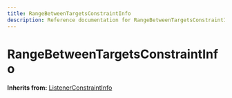 ```yaml
---
title: RangeBetweenTargetsConstraintInfo
description: Reference documentation for RangeBetweenTargetsConstraintInfo meta class
---
```



# RangeBetweenTargetsConstraintInfo

**Inherits from:** [ListenerConstraintInfo](/classes/listenerconstraintinfo)

<ClassDetails file="/db/classes/RangeBetweenTargetsConstraintInfo.ca8a46f754fa.json" />
